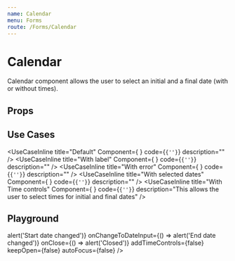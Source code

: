 ```yaml
---
name: Calendar
menu: Forms
route: /Forms/Calendar
---
```



# Calendar

Calendar component allows the user to select an initial and a final date (with or without times).

## Props
<Props of={Calendar} />

## Use Cases
<UseCaseInline
  title="Default"
  Component={
    <Calendar hideError />
  }
  code={<code>{'<Calendar hideError />'}</code>}
  description=""
/>
<UseCaseInline
  title="With label"
  Component={
    <Calendar label="SELECT A DATE RANGE" />
  }
  code={<code>{'<Calendar label="SELECT A DATE RANGE" />'}</code>}
  description=""
/>
<UseCaseInline
  title="With error"
  Component={
    <Calendar error="Some error" />
  }
  code={<code>{'<Calendar error="Some error" />'}</code>}
  description=""
/>
<UseCaseInline
  title="With selected dates"
  Component={
    <Calendar formFromDate={moment()} formToDate={moment()} />
  }
  code={<code>{'<Calendar formFromDate={moment()} formToDate={moment()} />'}</code>}
  description=""
/>
<UseCaseInline
  title="With Time controls"
  Component={
    <Calendar addTimeControls />
  }
  code={<code>{'<Calendar addTimeControls />'}</code>}
  description="This allows the user to select times for initial and final dates"
/>

## Playground

<Playground>
  <Calendar
    label="CALENDAR"
    hideError={false}
    error=""
    formFromDate={moment().subtract(10, 'day')}
    formToDate={moment()}
    onChangeFromDateInput={() => alert('Start date changed')}
    onChangeToDateInput={() => alert('End date changed')}
    onClose={() => alert('Closed')}
    addTimeControls={false}
    keepOpen={false}
    autoFocus={false}
  />
</Playground>
